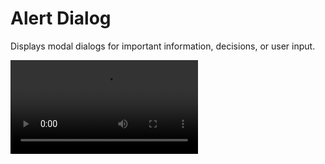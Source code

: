 
# Alert Dialog

Displays modal dialogs for important information, decisions, or user input.

<SourceCodeTag componentName="AlertDialog.kt" />

<Video src="https://files.catbox.moe/r7vrpv.mp4" />

<br />

## Installation

```bash copy
./gradlew lumo --add AlertDialog
```

## Usage

### Basic Example

```kotlin copy
if (visible) {
    AlertDialog(
        onDismissRequest = { /* Handle dismiss */ },
        onConfirmClick = { /* Handle confirm */ },
        title = "Simple Alert",
        text = "This is a basic alert dialog with default buttons",
        confirmButtonText = "OK",
        dismissButtonText = "Cancel"
    )
}
```

### Custom Dialog

```kotlin copy
BasicAlertDialog(onDismissRequest = { state.showCustomContentDialog = false }) {
    Column(
        modifier = Modifier
            .background(AppTheme.colors.primary)
            .padding(16.dp),
        verticalArrangement = Arrangement.spacedBy(16.dp)
    ) {
        CompositionLocalProvider(
            LocalContentColor provides AppTheme.colors.onPrimary
        ) {
            Text("Custom Content", style = AppTheme.typography.h4)

            Text("This dialog allows for fully customizable content.")

            Button(
                text = "Close",
                variant = ButtonVariant.Secondary,
                onClick = { state.showCustomContentDialog = false },
                modifier = Modifier.fillMaxWidth()
            )
        }
    }
}
```

## API Documentation

### AlertDialog

The `AlertDialog` composable creates a modal dialog with customizable content, buttons, and styling.

#### Parameters

| Parameter           | Type                        | Default              | Description                                       |
| ------------------- | --------------------------- | -------------------- | ------------------------------------------------- |
| `onDismissRequest`  | `() -> Unit`                | -                    | Called when dialog should be dismissed            |
| `onConfirmClick`    | `() -> Unit`                | -                    | Called when confirm button is clicked             |
| `title`             | `String`                    | -                    | Dialog title text                                 |
| `text`              | `String`                    | -                    | Dialog content text                               |
| `confirmButtonText` | `String`                    | "OK"                 | Text for confirm button                           |
| `dismissButtonText` | `String?`                   | "Cancel"             | Text for dismiss button (null to hide)            |
| `icon`              | `@Composable (() -> Unit)?` | null                 | Optional icon to display above title              |
| `shape`             | `Shape`                     | `RoundedCornerShape` | Dialog corner shape                               |
| `containerColor`    | `Color`                     | `White`              | Background color of dialog                        |
| `iconContentColor`  | `Color`                     | `Primary`            | Color of the icon                                 |
| `titleContentColor` | `Color`                     | `Primary`            | Color of the title text                           |
| `textContentColor`  | `Color`                     | `Primary`            | Color of the content text                         |
| `elevation`         | `Dp`                        | `4.dp`               | Dialog elevation shadow                           |
| `properties`        | `DialogProperties`          | `Default`            | Window properties for the dialog                  |
| `content`           | `@Composable (() -> Unit)?` | null                 | Optional custom content instead of default layout |

### BasicAlertDialog

This is the foundational component for fully custom content.

#### Parameters

| Parameter          | Type                     | Description                            |
| ------------------ | ------------------------ | -------------------------------------- |
| `onDismissRequest` | `() -> Unit`             | Called when dialog should be dismissed |
| `modifier`         | `Modifier`               | Modifier for the dialog container      |
| `properties`       | `DialogProperties`       | Window properties for the dialog       |
| `content`          | `@Composable () -> Unit` | Custom content to display in dialog    |
